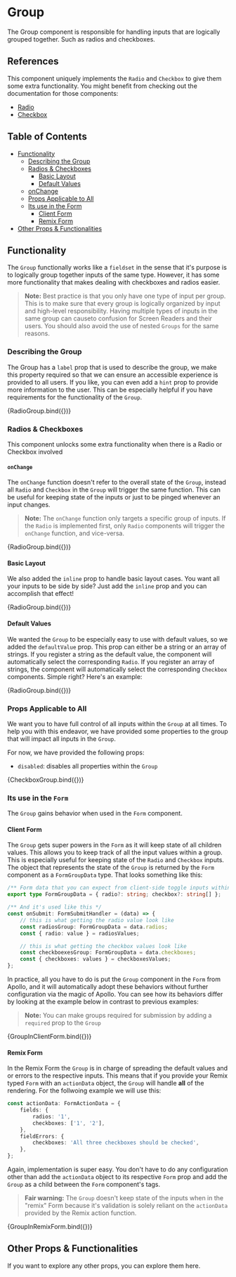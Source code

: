 

<Meta title="Form/Group" component={Group} />

# Group

The Group component is responsible for handling inputs that are logically grouped together. Such as
radios and checkboxes.

## References

This component uniquely implements the `Radio` and `Checkbox` to give them some extra functionality.
You might benefit from checking out the documentation for those components:

-   [Radio](?path=/docs/form-radio--default)
-   [Checkbox](?path=/docs/form-checkbox--default)

## Table of Contents

-   [Functionality](#functionality)
    -   [Describing the Group](#describing-the-group)
    -   [Radios & Checkboxes](#radios--checkboxes)
        -   [Basic Layout](#basic-layout)
        -   [Default Values](#default-values)
    -   [onChange](#onchange)
    -   [Props Applicable to All](#props-applicable-to-all)
    -   [Its use in the Form](#its-use-in-the-form)
        -   [Client Form](#client-form)
        -   [Remix Form](#remix-form)
-   [Other Props & Functionalities](#other-props--functionalities)

## Functionality

The `Group` functionally works like a `fieldset` in the sense that it's purpose is to logically group
together inputs of the same type. However, it has some more functionality that makes dealing with
checkboxes and radios easier.

> **Note:** Best practice is that you only have one type of input per group. This is to make sure that
> every group is logically organized by input and high-level responsibility. Having multiple types of
> inputs in the same group can causeto confusion for Screen Readers and their users. You should also
> avoid the use of nested `Groups` for the same reasons.

### Describing the Group

The Group has a `label` prop that is used to describe the group, we make this property required so
that we can ensure an accessible experience is provided to all users. If you like, you can even add
a `hint` prop to provide more information to the user. This can be especially helpful if you have
requirements for the functionality of the `Group`.

<Canvas>
    <Story name="Group Labels" args={{ label: 'Radios', hint: 'Select any radio that you want' }}>
        {RadioGroup.bind({})}
    </Story>
</Canvas>

### Radios & Checkboxes

This component unlocks some extra functionality when there is a Radio or Checkbox involved

#### `onChange`

The `onChange` function doesn't refer to the overall state of the `Group`, instead all `Radio` and
`Checkbox` in the `Group` will trigger the same function. This can be useful for keeping state of
the inputs or just to be pinged whenever an input changes.

> **Note:** The `onChange` function only targets a specific group of inputs. If the `Radio` is
> implemented first, only `Radio` components will trigger the `onChange` function, and vice-versa.

<Canvas>
    <Story name="Group change callback" args={{ label: 'Radios' }}>
        {RadioGroup.bind({})}
    </Story>
</Canvas>

#### Basic Layout

We also added the `inline` prop to handle basic layout cases. You want all your inputs to be side
by side? Just add the `inline` prop and you can accomplish that effect!

<Canvas>
    <Story name="Inline Groups" args={{ label: 'Radios', inline: true }}>
        {RadioGroup.bind({})}
    </Story>
</Canvas>

#### Default Values

We wanted the `Group` to be especially easy to use with default values, so we added the `defaultValue`
prop. This prop can either be a string or an array of strings. If you register a string as the default
value, the component will automatically select the corresponding `Radio`. If you register an array of
strings, the component will automatically select the corresponding `Checkbox` components. Simple right?
Here's an example:

<Canvas>
    <Story name="Default Values" args={{ label: 'Radios', defaultValue: '1' }}>
        {RadioGroup.bind({})}
    </Story>
</Canvas>

### Props Applicable to All

We want you to have full control of all inputs within the `Group` at all times. To help you with
this endeavor, we have provided some properties to the group that will impact all inputs in the
`Group`.

For now, we have provided the following props:

-   `disabled`: disables all properties within the `Group`

<Canvas>
    <Story name="Group disabling" args={{ disabled: true, label: 'Checkboxes' }}>
        {CheckboxGroup.bind({})}
    </Story>
</Canvas>

### Its use in the `Form`

The `Group` gains behavior when used in the `Form` component.

#### Client Form

The `Group` gets super powers in the `Form` as it will keep state of all children values. This
allows you to keep track of all the input values within a group. This is especially useful for
keeping state of the `Radio` and `Checkbox` inputs. The object that represents the state of the
`Group` is returned by the `Form` component as a `FormGroupData` type. That looks something like
this:

```typescript
/** Form data that you can expect from client-side toggle inputs within a group */
export type FormGroupData = { radio?: string; checkbox?: string[] };

/** And it's used like this */
const onSubmit: FormSubmitHandler = (data) => {
    // this is what getting the radio value look like
    const radiosGroup: FormGroupData = data.radios;
    const { radio: value } = radiosValues;

    // this is what getting the checkbox values look like
    const checkboexesGroup: FormGroupData = data.checkboxes;
    const { checkboxes: values } = checkboxesValues;
};
```

In practice, all you have to do is put the `Group` component in the `Form` from Apollo, and it will
automatically adopt these behaviors without further configuration via the magic of Apollo. You can
see how its behaviors differ by looking at the example below in contrast to previous examples:

> **Note:** You can make groups required for submission by adding a `required` prop to the `Group`

<Canvas>
    <Story name="Group in Client Form">
        {GroupInClientForm.bind({})}
    </Story>
</Canvas>

#### Remix Form

In the Remix Form the `Group` is in charge of spreading the default values and or errors to the
respective inputs. This means that if you provide your Remix typed `Form` with an `actionData`
object, the `Group` will handle **all** of the rendering. For the follwoing example we will
use this:

```typescript
const actionData: FormActionData = {
    fields: {
        radios: '1',
        checkboxes: ['1', '2'],
    },
    fieldErrors: {
        checkboxes: 'All three checkboxes should be checked',
    },
};
```

Again, implementation is super easy. You don't have to do any configuration other than add the
`actionData` object to its respective `Form` prop and add the `Group` as a child between the
`Form` component's tags.

> **Fair warning:** The `Group` doesn't keep state of the inputs when in the "remix" Form 
> because it's validation is solely reliant on the `actionData` provided by the Remix action 
> function.

<Canvas>
    <Story name="Group in Remix Form">
        {GroupInRemixForm.bind({})}
    </Story>
</Canvas>

## Other Props & Functionalities

If you want to explore any other props, you can explore them here.

<ArgsTable of={Group} />
